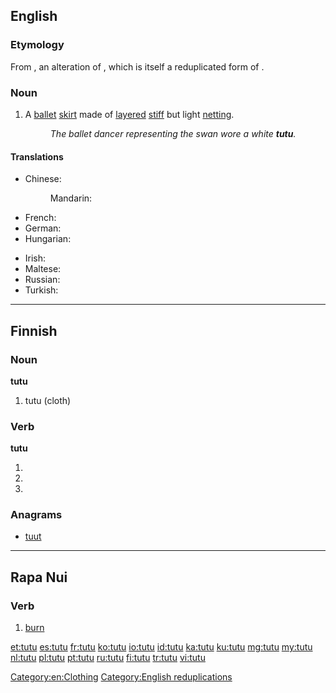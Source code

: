 {{also|Tutu|tutú|tutù|tutū|tütü|tūtū|tự tử}}
==English==

===Etymology===
From {{etyl|fr}} {{term|tutu|lang=fr}}, an alteration of {{term|cucu|lang=fr}}, which is itself a reduplicated form of {{term|cul||butt, bum, arse|lang=fr}}.

===Noun===
{{en-noun}}

# A [[ballet]] [[skirt]] made of [[layered]] [[stiff]] but light [[netting]].
#: ''The ballet dancer representing the swan wore a white '''tutu'''.''

====Translations====
{{trans-top|ballet skirt}}
* Chinese:
*: Mandarin: {{t|cmn|芭蕾舞裙|tr=bālěiwǔqún|sc=Hani}}
* French: {{t+|fr|tutu|m}}
* German: {{t+|de|Tutu|n}}
* Hungarian: {{t-|hu|tütü}}
{{trans-mid}}
* Irish: {{t-|ga|tútú|m}}
* Maltese: {{t-|mt|tutu|m}}
* Russian: {{t+|ru|пачка|f|tr=páčka|sc=Cyrl}}
* Turkish: {{t+|tr|tütü}}
{{trans-bottom}}

[[Category:en:Clothing]]
[[Category:English reduplications]]

----

==Finnish==

===Noun===
'''tutu'''

# tutu (cloth)

===Verb===
'''tutu'''

# {{fi-form of|type=verb|mood=indicative|tense=present connegative|[[tutua]]}}
# {{fi-form of|type=verb|pr=second-person|pl=singular|mood=imperative|tense=present|[[tutua]]}}
# {{fi-form of|type=verb|pr=second-person|pl=singular|mood=imperative|tense=present connegative|[[tutua]]}}

===Anagrams===
* [[tuut#Finnish|tuut]]
----
==Rapa Nui==


===Verb===
{{head|rap|verb}}

# [[burn]]

[[et:tutu]]
[[es:tutu]]
[[fr:tutu]]
[[ko:tutu]]
[[io:tutu]]
[[id:tutu]]
[[ka:tutu]]
[[ku:tutu]]
[[mg:tutu]]
[[my:tutu]]
[[nl:tutu]]
[[pl:tutu]]
[[pt:tutu]]
[[ru:tutu]]
[[fi:tutu]]
[[tr:tutu]]
[[vi:tutu]]